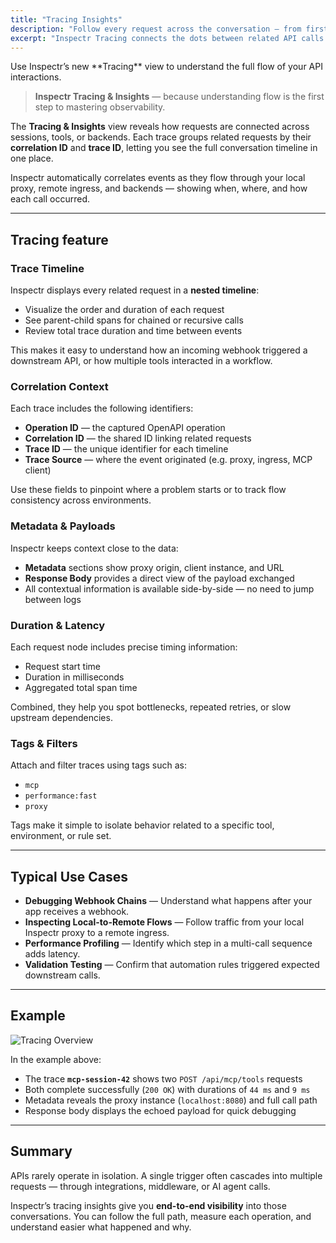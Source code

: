 ```yaml
---
title: "Tracing Insights"
description: "Follow every request across the conversation — from first hit to final response"
excerpt: "Inspectr Tracing connects the dots between related API calls. Visualize complete request flows, latency per step, and contextual metadata — helping you debug distributed or chained API interactions with precision."
---
```



<Aside type="note" title="Feature" icon="rocket">
  <Badge text="Upcoming feature" variant="default" />
  Use Inspectr’s new **Tracing** view to understand the full flow of your API interactions.
</Aside>

> **Inspectr Tracing & Insights** — because understanding flow is the first step to mastering observability.

The **Tracing & Insights** view reveals how requests are connected across sessions, tools, or backends.
Each trace groups related requests by their **correlation ID** and **trace ID**, letting you see the full conversation timeline in one place.

Inspectr automatically correlates events as they flow through your local proxy, remote ingress, and backends — showing when, where, and how each call occurred.

---

## Tracing feature


### Trace Timeline
Inspectr displays every related request in a **nested timeline**:
- Visualize the order and duration of each request
- See parent-child spans for chained or recursive calls
- Review total trace duration and time between events

This makes it easy to understand how an incoming webhook triggered a downstream API, or how multiple tools interacted in a workflow.

### Correlation Context
Each trace includes the following identifiers:
- **Operation ID** — the captured OpenAPI operation
- **Correlation ID** — the shared ID linking related requests
- **Trace ID** — the unique identifier for each timeline
- **Trace Source** — where the event originated (e.g. proxy, ingress, MCP client)

Use these fields to pinpoint where a problem starts or to track flow consistency across environments.

### Metadata & Payloads
Inspectr keeps context close to the data:
- **Metadata** sections show proxy origin, client instance, and URL
- **Response Body** provides a direct view of the payload exchanged
- All contextual information is available side-by-side — no need to jump between logs

### Duration & Latency
Each request node includes precise timing information:
- Request start time
- Duration in milliseconds
- Aggregated total span time

Combined, they help you spot bottlenecks, repeated retries, or slow upstream dependencies.

### Tags & Filters
Attach and filter traces using tags such as:
- `mcp`
- `performance:fast`
- `proxy`

Tags make it simple to isolate behavior related to a specific tool, environment, or rule set.

---

## Typical Use Cases

- **Debugging Webhook Chains** — Understand what happens after your app receives a webhook.
- **Inspecting Local-to-Remote Flows** — Follow traffic from your local Inspectr proxy to a remote ingress.
- **Performance Profiling** — Identify which step in a multi-call sequence adds latency.
- **Validation Testing** — Confirm that automation rules triggered expected downstream calls.

---

## Example

<Image src={tracingDetails} alt="Tracing Overview" />

In the example above:
- The trace **`mcp-session-42`** shows two `POST /api/mcp/tools` requests
- Both complete successfully (`200 OK`) with durations of `44 ms` and `9 ms`
- Metadata reveals the proxy instance (`localhost:8080`) and full call path
- Response body displays the echoed payload for quick debugging

---

## Summary

APIs rarely operate in isolation.
A single trigger often cascades into multiple requests — through integrations, middleware, or AI agent calls.

Inspectr’s tracing insights give you **end-to-end visibility** into those conversations.
You can follow the full path, measure each operation, and understand easier what happened and why.


[//]: # (## Next Steps)
[//]: # ()
[//]: # (- [Explore Statistics →]&#40;/features/statistics&#41;)
[//]: # (- [Learn about Rules Engine →]&#40;/features/rules-engine&#41;)
[//]: # (- [Discover Insights Overview →]&#40;/features/insights&#41;)
